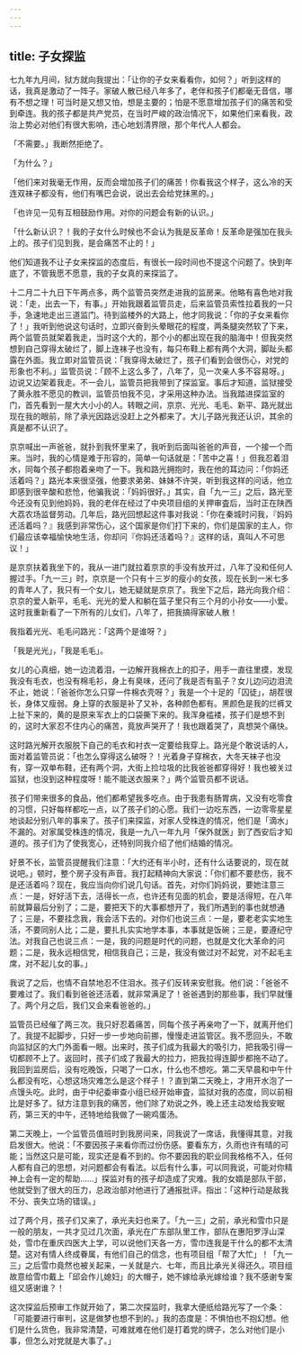 ```yaml
---
---
---
```

title: 子女探监
---




七九年九月间，狱方就向我提出：「让你的子女来看看你，如何？」听到这样的话，我真是激动了一阵子。家破人散已经八年多了，老伴和孩子们都毫无音信，哪有不想之理！可当时是又想又怕，想是主要的；怕是不愿意增加孩子们的痛苦和受到牵连。我的孩子都是共产党员，在当时严峻的政治情况下，如果他们来看我，政治上势必对他们有很大影响，违心地划清界限，那个年代人人都会。

「不需要。」我断然拒绝了。

「为什么？」

「他们来对我毫无作用，反而会增加孩子们的痛苦！你看我这个样子，这么冷的天连双袜子都没有，他们有嘴巴会说，说出去会给党抹黑的。」

「也许见一见有互相鼓励作用。对你的问题会有新的认识。」

「什么新认识？！我的子女什么时候也不会认为我是反革命！反革命是强加在我头上的。孩子们见到我，是会痛苦不止的！」

他们知道我不让子女来探监的态度后，有很长一段时间也不提这个问题了。快到年底了，不管我愿不愿意，我的子女真的来探监了。

十二月二十九日下午两点多，两个监管员突然走进我的监房来。他略有喜色地对我说：「走，出去一下，有事。」开始我跟着监管员走，后来监管员索性拉着我的一只手，急速地走出三道监门。待到监楼外的大路上，他才同我说：「你的子女来看你了！」我听到他说这句话时，立即兴奋到头晕眼花的程度，两条腿突然软了下来，两个监管员就架着我走，当时这个大的，那个小的都出现在我的脑海中！但我突然想到自己穿得太破烂了，脚上连袜子也没有，每只布鞋上都有两个大洞，脚趾头都露在外面。我立即对监管员说：「我穿得太破烂了，孩子们看到会很伤心，对党的形象也不利。」监管员说：「顾不上这么多了，八年了，见一次亲人多不容易呀。」边说又边架着我走。不一会儿，监管员把我带到了探监室。事后才知道，监狱接受了黄永胜不愿见的教训，监管员怕我不见，才采用这种办法。当我踏进探监室的门，首先看到一屋大大小小的人。转眼之间，京京、光光、毛毛、新平、路光就出现在我的眼前，除了承光因路远没赶上之外都来了。大儿子路光我还认识，其余的真是都不认识了。

京京喊出一声爸爸，就扑到我怀里来了，我听到后面叫爸爸的声音，一个接一个而来。当时，我的心情是难于形容的，简单一句话就是：「苦中之喜！」但我忍着泪水，同每个孩子都抱着亲吻了一下。我和路光拥抱时，我在他的耳边问：「你妈还活着吗？」路光本来很坚强，他要求弟弟、妹妹不许哭，听到我这样的问话，他立即感到很辛酸和悲怆，他骗我说：「妈妈很好。」其实，自「九一三」之后，路光至今还没有见到他妈妈，我的老伴在经过了中央项目组的关押审査后，当时正在陕西大荔农场监督劳动。几年后，路光回想起这件事对我说：「你在秦城时问我，『妈妈还活着吗？』我感到非常伤心，这个国家是你们打下来的，你们是国家的主人，你们最应该幸福愉快地生活，你却问『你妈还活着吗？』这样的话，真叫人不可思议！」

是京京扶着我坐下的，我从一进门就拉着京京的手没有放开过，八年了没和任何人握过手。「九一三」时，京京是一个只有十三岁的瘦小的女孩，现在长到一米七多的青年人了，我只有一个女儿，她无疑就是京京了。我坐下之后，路光向我介绍：京京的爱人新平，毛毛、光光的爱人和躺在篮子里只有三个月的小孙女——小爱。这时我重新看了一下所有的儿女们，八年了，把我搞得家破人散！

我指着光光、毛毛问路光：「这两个是谁呀？」

「我是光光」，「我是毛毛」。

女儿的心真细，她一边流着泪，一边解开我棉衣上的扣子，用手一直往里摸，发现我没有毛衣，也没有棉毛衫，身上有臭味，还问了我是否有虱子？女儿边问边泪流不止，她说：「爸爸你怎么只穿一件棉衣壳呀？」我是一个十足的「囚徒」，胡茬很长，身体又瘦弱。身上穿的衣服是补了又补，各种颜色都有。黑颜色是我的烂裤叉上扯下来的，黄的是原来军衣上的口袋撕下来的。我浑身褴褛，孩子们是想不到的，这时大家忍不住内心的痛苦，竟放声哭开了！我也跟着哭了，真想哭个痛快。

这时路光解开衣服脱下自己的毛衣和衬衣一定要给我穿上。路光是个敢说话的人，面对着监管员说：「也怎么穿得这么破呀？！光着身子穿棉衣，大冬天袜子也没有，穿一双单布鞋，还有两个洞，大街上捡垃圾的比我爸爸都穿得好！我也被关过监狱，也没到这种程度呀！能不能送衣服来？」两个监管员都不说话。

孩子们带来很多的食品，他们都希望我多吃点。由于我患有肠胃病，又没有吃零食的习惯，只好每样都吃一点，以了孩子们的心愿。我们一边吃东西，一边零零星星地谈起分别八年的事来了。孩子们来探监，对家人受株连的情况，他们是「滴水」不漏的。对家属受株连的情况，我是一九八一年九月「保外就医」到了西安后才知道的。孩子们为了使我宽心，还特别同我介绍了他们结婚的情况。

好景不长，监管员提醒我们注意：「大约还有半小时，还有什么话要说的，现在就说吧。」顿时，整个房子没有声音。我打起精神向大家说：「你们都不要悲伤，我不是还活着吗？现在，我应当向你们说几句话。首先，对你们妈妈说，要她注意三点：一是，好好活下去，活得长一点，也许还有见面的机会，要是活得短，在八年前就算最后分别了；二是，要把天下的大事都想开了，我们所遇到的事也就想通了；三是，不要挂念我，我会活下去的。对你们也说三点：一是，要老老实实地生活，不要同别人比；二是，要扎扎实实地学本事，本事就是饭碗；三是，要遵纪守法。对我自己也说三点：一是，我的问题是时代的问题，也就是文化大革命的问题；二是，我永远相信党，相信我自己；三是，我没有做过对不起党，对不起毛主席，对不起儿女的事。」

我说了之后，也情不自禁地忍不住泪水。孩子们反转来安慰我。他们说：「爸爸不要难过了。我们看到爸爸还活着，就非常满足了！爸爸遇到的那些事，我们早就懂了。两个月之后，我们又会来看爸爸的。」

监管员已经催了两三次。我只好忍着痛苦，同每个孩子再亲吻了一下，就离开他们了。我提不起脚步，只好一步一步地向前挪，慢慢走进监管区。我不愿回头，不敢向监狱区的大门外面看一眼。出来时，孩子们成为我最大的吸引力，把我吸引得一切都顾不上了。返回时，孩子们成了我最大的拉力，把我拉得连脚步都拖不动了。我回到监房后，没有吃晚饭，只喝了一口水，什么也不想吃。第二天早晨和中午什么都没有吃，心想这场灾难怎么是这个样子！？直到第二天晚上，才用开水泡了一点馒头吃。此时，由于中纪委审查小组已经开始审査，监狱对我的态度，同以前相比是好多了。狱方注意到我的痛苦，他们除了劝说之外，晚上还主动发给我安眠药，第三天的中午，还特地给我做了一碗鸡蛋汤。

第二天晚上，一个监管员值班时到我房间来，同我说了一席话，我懂得其意，对我启发很大。他说：「不要因孩子来看你而过份伤感。要看东方，久雨也许有晴的可能；当然这只是可能，现实还是看不到的。你不要因我的职业同我格格不入，任何人都有自己的思想，对问题都会有看法。以后有什么事，可以同我说，可能对你精神上会有一定的帮助……」探监对有的孩子却造成了灾难。我的女婿是部队干部，他就受到了很大的压力，总政治部对他进行了通报批评。指出：「这种行动是敌我不分、丧失立场的错误。」

过了两个月，孩子们又来了，承光夫妇也来了。「九一三」之前，承光和雪巾只是一般的朋友，一共才见过几次面，承光在广东部队里工作，部队在惠阳罗浮山深处，雪巾在重庆四医大上学，可以说他们天各一方，雪巾连我是干什么的都不太清楚。这对有情人终成眷属，有他们自己的信念，也有项目组「帮了大忙」！「九一三」之后雪巾竟然也被关起来，一关就是六、七年，而且比承光关得还久。项目组故意给雪巾戴上「邱会作儿媳妇」的大帽子，她不嫁给承光嫁给谁？我不感谢专案组又感谢谁？！

这次探监后预审工作就开始了，第二次探监时，我拿大便纸给路光写了一个条：「可能要进行审判，这是做梦也想不到的。」我的态度是：不惧怕也不抱幻想。他们是什么货色，我非常清楚，可难就难在他们是打着党的牌子，怎么对他们是小事，但怎么对党就是大事了。」